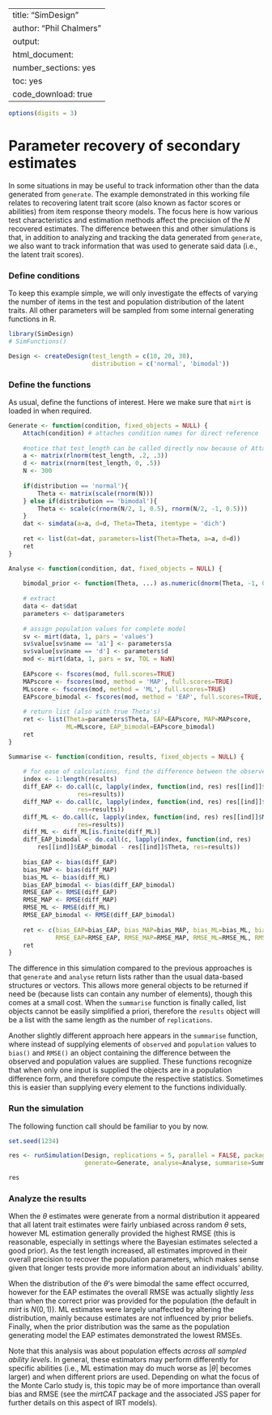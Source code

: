 %\VignetteIndexEntry{SimDesign}
%\VignetteEngine{knitr::knitr}
---
title: "SimDesign"
author: "Phil Chalmers"
output:
  html_document:
    number_sections: yes
    toc: yes
    code_download: true
---

```r
options(digits = 3)
```

# Parameter recovery of secondary estimates

In some situations in may be useful to track information other than the data generated from `generate`. The
example demonstrated in this working file relates to recovering latent trait score (also known as factor
scores or abilities) from item response theory models. The focus here is how various test characteristics
and estimation methods affect the precision of the $N$ recovered estimates. The difference between this and
other simulations is that, in addition to analyzing and tracking the data generated from `generate`, we also
want to track information that was used to generate said data (i.e., the latent trait scores).

### Define conditions

To keep this example simple, we will only investigate the effects of varying the number of items in the test
and population distribution of the latent traits. 
All other parameters will be sampled from some internal generating functions in R. 

```r
library(SimDesign)
# SimFunctions()

Design <- createDesign(test_length = c(10, 20, 30), 
                       distribution = c('normal', 'bimodal'))
```

### Define the functions

As usual, define the functions of interest. Here we make sure that `mirt` is loaded in when required.

```r
Generate <- function(condition, fixed_objects = NULL) {
    Attach(condition) # attaches condition names for direct reference
    
    #notice that test_length can be called directly now because of Attach()
    a <- matrix(rlnorm(test_length, .2, .3)) 
    d <- matrix(rnorm(test_length, 0, .5))
    N <- 300
    
    if(distribution == 'normal'){
        Theta <- matrix(scale(rnorm(N)))
    } else if(distribution == 'bimodal'){
        Theta <- scale(c(rnorm(N/2, 1, 0.5), rnorm(N/2, -1, 0.5)))
    }
    dat <- simdata(a=a, d=d, Theta=Theta, itemtype = 'dich')
    
    ret <- list(dat=dat, parameters=list(Theta=Theta, a=a, d=d))
    ret
}

Analyse <- function(condition, dat, fixed_objects = NULL) {
    
	bimodal_prior <- function(Theta, ...) as.numeric(dnorm(Theta, -1, 0.5) + dnorm(Theta, 1, 0.5))
	
	# extract
	data <- dat$dat
	parameters <- dat$parameters
    
    # assign population values for complete model
    sv <- mirt(data, 1, pars = 'values')
    sv$value[sv$name == 'a1'] <- parameters$a
    sv$value[sv$name == 'd'] <- parameters$d
    mod <- mirt(data, 1, pars = sv, TOL = NaN)
    
    EAPscore <- fscores(mod, full.scores=TRUE)
    MAPscore <- fscores(mod, method = 'MAP', full.scores=TRUE)
    MLscore <- fscores(mod, method = 'ML', full.scores=TRUE)
    EAPscore_bimodal <- fscores(mod, method = 'EAP', full.scores=TRUE, custom_den = bimodal_prior)
    
    # return list (also with true Theta's)
    ret <- list(Theta=parameters$Theta, EAP=EAPscore, MAP=MAPscore, 
                ML=MLscore, EAP_bimodal=EAPscore_bimodal)
    ret
}

Summarise <- function(condition, results, fixed_objects = NULL) {
    
    # for ease of calculations, find the difference between the observed and population matrices
    index <- 1:length(results)
    diff_EAP <- do.call(c, lapply(index, function(ind, res) res[[ind]]$EAP - res[[ind]]$Theta,
                   res=results))
    diff_MAP <- do.call(c, lapply(index, function(ind, res) res[[ind]]$MAP - res[[ind]]$Theta, 
                   res=results))
    diff_ML <- do.call(c, lapply(index, function(ind, res) res[[ind]]$ML - res[[ind]]$Theta, 
                   res=results))
    diff_ML <- diff_ML[is.finite(diff_ML)]
    diff_EAP_bimodal <- do.call(c, lapply(index, function(ind, res) 
        res[[ind]]$EAP_bimodal - res[[ind]]$Theta, res=results))
    
    bias_EAP <- bias(diff_EAP)
    bias_MAP <- bias(diff_MAP)
    bias_ML <- bias(diff_ML)
    bias_EAP_bimodal <- bias(diff_EAP_bimodal)
    RMSE_EAP <- RMSE(diff_EAP)
    RMSE_MAP <- RMSE(diff_MAP)
    RMSE_ML <- RMSE(diff_ML)
    RMSE_EAP_bimodal <- RMSE(diff_EAP_bimodal)
    
    ret <- c(bias_EAP=bias_EAP, bias_MAP=bias_MAP, bias_ML=bias_ML, bias_EAP_bimodal=bias_EAP_bimodal,
             RMSE_EAP=RMSE_EAP, RMSE_MAP=RMSE_MAP, RMSE_ML=RMSE_ML, RMSE_EAP_bimodal=RMSE_EAP_bimodal)
    ret
}
```

The difference in this simulation compared to the previous approaches is that `generate` and `analyse` 
return lists rather than the usual data-based structures or vectors. This allows more general objects 
to be returned if need be (because lists can contain any number of elements), though this comes at a
small cost. When the `summarise` function is finally called, list objects cannot be easily simplified
a priori, therefore the `results` object will be a list with the same length as the number of 
`replications`. 

Another slightly different approach here appears in the `summarise` function, where instead of supplying
elements of `observed` and `population` values to `bias()` and `RMSE()` an object containing the 
difference between the observed and population values are supplied. These functions recognize that 
when only one input is supplied the objects are in a population difference form, and therefore 
compute the respective statistics. Sometimes this is easier than supplying every element to the functions
individually. 


### Run the simulation

The following function call should be familiar to you by now. 

```r
set.seed(1234)
```

```r
res <- runSimulation(Design, replications = 5, parallel = FALSE, packages = 'mirt',
                     generate=Generate, analyse=Analyse, summarise=Summarise)
```

```r
res
```

### Analyze the results

When the $\theta$ estimates were generate from a normal distribution it appeared that all 
latent trait estimates were fairly 
unbiased across random $\theta$ sets, however ML estimation generally provided the 
highest RMSE (this is reasonable, especially in settings where the Bayesian estimates selected a good prior). 
As the test length increased, all estimates improved in their overall precision to recover 
the population parameters, which makes sense
given that longer tests provide more information about an individuals' ability. 

When the distribution of the $\theta$'s were bimodal the same effect occurred, however for the EAP estimates
the overall RMSE was actually slightly *less* than when the correct prior was provided for 
the population (the default in *mirt* is $N(0,1)$). 
ML estimates were largely unaffected by altering the distribution, mainly because estimates
are not influenced by prior beliefs. Finally, when the prior distribution was the same as the population
generating model the EAP estimates demonstrated the lowest RMSEs.

Note that this analysis was about population effects *across all sampled ability levels*. In general, these 
estimators may perform differently for specific abilities (i.e., ML estimation may do much worse as $|\theta|$
becomes larger) and when different priors are used. Depending on what the focus of the Monte Carlo study is, 
this topic may be of more importance than overall bias and RMSE (see the *mirtCAT* package and the associated 
JSS paper for further details on this aspect of IRT models).
